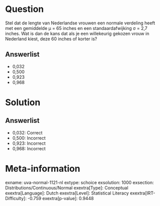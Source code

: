Question
========

Stel dat de lengte van Nederlandse vrouwen een normale verdeling heeft
met een gemiddelde µ = 65 inches en een standaardafwijking σ = 2,7
inches. Wat is dan de kans dat als je een willekeurig gekozen vrouw in
Nederland kiest, deze 60 inches of korter is?

Answerlist
----------

* 0,032
* 0,500
* 0,923
* 0,968

Solution
========

Answerlist
----------

* 0,032: Correct
* 0,500: Incorrect
* 0,923: Incorrect
* 0,968: Incorrect

Meta-information
================
exname: uva-normal-1121-nl
extype: schoice
exsolution: 1000
exsection: Distributions/Continuous/Normal
exextra[Type]: Conceptual
exextra[Language]: Dutch
exextra[Level]: Statistical Literacy
exextra[IRT-Difficulty]: -0.759
exextra[p-value]: 0.9448

